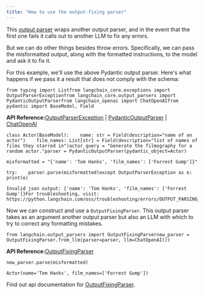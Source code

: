 ```yaml
---
title: "How to use the output-fixing parser"
---
```


This [output parser](/oss/concepts/output_parsers) wraps another output parser, and in the event that the first one fails it calls out to another LLM to fix any errors.

But we can do other things besides throw errors. Specifically, we can pass the misformatted output, along with the formatted instructions, to the model and ask it to fix it.

For this example, we'll use the above Pydantic output parser. Here's what happens if we pass it a result that does not comply with the schema:

```
from typing import Listfrom langchain_core.exceptions import OutputParserExceptionfrom langchain_core.output_parsers import PydanticOutputParserfrom langchain_openai import ChatOpenAIfrom pydantic import BaseModel, Field
```

**API Reference:**[OutputParserException](https://python.langchain.com/api_reference/core/exceptions/langchain_core.exceptions.OutputParserException.html) | [PydanticOutputParser](https://python.langchain.com/api_reference/core/output_parsers/langchain_core.output_parsers.pydantic.PydanticOutputParser.html) | [ChatOpenAI](https://python.langchain.com/api_reference/openai/chat_models/langchain_openai.chat_models.base.ChatOpenAI.html)

```
class Actor(BaseModel):    name: str = Field(description="name of an actor")    film_names: List[str] = Field(description="list of names of films they starred in")actor_query = "Generate the filmography for a random actor."parser = PydanticOutputParser(pydantic_object=Actor)
```

```
misformatted = "{'name': 'Tom Hanks', 'film_names': ['Forrest Gump']}"
```

```
try:    parser.parse(misformatted)except OutputParserException as e:    print(e)
```

```
Invalid json output: {'name': 'Tom Hanks', 'film_names': ['Forrest Gump']}For troubleshooting, visit: https://python.langchain.com/oss/troubleshooting/errors/OUTPUT_PARSING_FAILURE
```

Now we can construct and use a `OutputFixingParser`. This output parser takes as an argument another output parser but also an LLM with which to try to correct any formatting mistakes.

```
from langchain.output_parsers import OutputFixingParsernew_parser = OutputFixingParser.from_llm(parser=parser, llm=ChatOpenAI())
```

**API Reference:**[OutputFixingParser](https://python.langchain.com/api_reference/langchain/output_parsers/langchain.output_parsers.fix.OutputFixingParser.html)

```
new_parser.parse(misformatted)
```

```
Actor(name='Tom Hanks', film_names=['Forrest Gump'])
```

Find out api documentation for [OutputFixingParser](https://python.langchain.com/api_reference/langchain/output_parsers/langchain.output_parsers.fix.OutputFixingParser.html#langchain.output_parsers.fix.OutputFixingParser).
